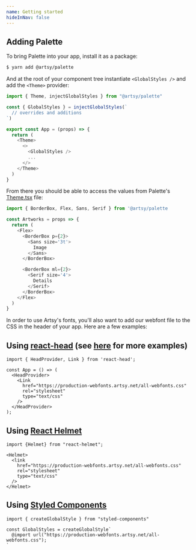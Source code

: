 ```yaml
---
name: Getting started
hideInNav: false
---
```


## Adding Palette

To bring Palette into your app, install it as a package:

```sh
$ yarn add @artsy/palette
```

And at the root of your component tree instantiate `<GlobalStyles />` and add
the `<Theme>` provider:

```js
import { Theme, injectGlobalStyles } from "@artsy/palette"

const { GlobalStyles } = injectGlobalStyles(`
  // overrides and additions
`)

export const App = (props) => {
  return (
    <Theme>
      <>
        <GlobalStyles />
        ...
      </>
    </Theme>
  )
}
```

From there you should be able to access the values from Palette's
[Theme.tsx](https://github.com/artsy/palette/blob/master/packages/palette/src/Theme.tsx)
file:

```js
import { BorderBox, Flex, Sans, Serif } from '@artsy/palette

const Artworks = props => {
  return (
    <Flex>
      <BorderBox p={2}>
        <Sans size='3t'>
          Image
        </Sans>
      </BorderBox>

      <BorderBox ml={2}>
        <Serif size='4'>
          Details
        </Serif>
      </BorderBox>
    </Flex>
  )
}
```

In order to use Artsy's fonts, you'll also want to add our webfont file to the
CSS in the header of your app. Here are a few examples:

## Using [react-head](https://github.com/tizmagik/react-head) (see [here](https://github.com/tizmagik/react-head/tree/master/example) for more examples)

```
import { HeadProvider, Link } from 'react-head';

const App = () => (
  <HeadProvider>
    <Link
      href="https://production-webfonts.artsy.net/all-webfonts.css"
      rel="stylesheet"
      type="text/css"
    />
  </HeadProvider>
);
```

## Using [React Helmet](https://github.com/nfl/react-helmet)

```
import {Helmet} from "react-helmet";

<Helmet>
  <link
    href="https://production-webfonts.artsy.net/all-webfonts.css"
    rel="stylesheet"
    type="text/css"
  />
</Helmet>
```

## Using [Styled Components](https://www.styled-components.com/docs/api#createglobalstyle)

```
import { createGlobalStyle } from "styled-components"

const GlobalStyles = createGlobalStyle`
  @import url("https://production-webfonts.artsy.net/all-webfonts.css");
`
```
